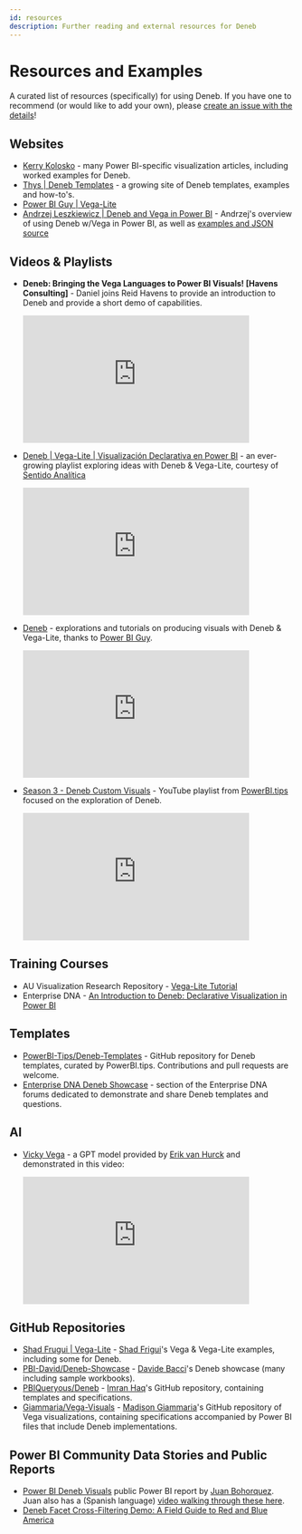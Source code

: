 ---
id: resources
description: Further reading and external resources for Deneb
---

# Resources and Examples

A curated list of resources (specifically) for using Deneb. If you have one to recommend (or would like to add your own), please [create an issue with the details](https://github.com/deneb-viz/deneb-viz.github.io/issues/new)!

## Websites

- [Kerry Kolosko](https://kerrykolosko.com/) - many Power BI-specific visualization articles, including worked
  examples for Deneb.
- [Thys | Deneb Templates](https://thysvdw.github.io/) - a growing site of Deneb templates, examples and how-to's.
- [Power BI Guy | Vega-Lite](https://powerbiguy.co/vegalite/)
- [Andrzej Leszkiewicz | Deneb and Vega in Power BI](https://powerofbi.org/dataviz-galaxy-power-bi-deneb-vega/) - Andrzej's overview of using Deneb w/Vega in Power BI, as well as [examples and JSON source](https://powerofbi.org/deneb-vega-data-visualization-examples/)

## Videos & Playlists

- **Deneb: Bringing the Vega Languages to Power BI Visuals! [Havens Consulting]** -
  Daniel joins Reid Havens to provide an introduction to Deneb and provide a short demo of capabilities.

  <iframe
    width="400"
    height="225"
    src="https://www.youtube.com/embed/bBbFyCohRwg"
    title="YouTube video player"
    frameborder="0"
    allow="accelerometer; autoplay; clipboard-write; encrypted-media; gyroscope; picture-in-picture"
    allowfullscreen
  ></iframe>

- [Deneb | Vega-Lite | Visualización Declarativa en Power BI](https://www.youtube.com/playlist?list=PLf18HMTT3dFhM6EI8Oim-cSYbhHaAvgZs) - an ever-growing playlist exploring ideas with Deneb & Vega-Lite, courtesy of [Sentido Analítica](https://www.youtube.com/channel/UCamYOVD8GwI-G530IBIw5og)

  <iframe
    width="400"
    height="225"
    src="https://www.youtube.com/embed/videoseries?list=PLf18HMTT3dFhM6EI8Oim-cSYbhHaAvgZs"
    title="YouTube video player"
    frameborder="0"
    allow="accelerometer; autoplay; clipboard-write; encrypted-media; gyroscope; picture-in-picture"
    allowfullscreen
  ></iframe>

- [Deneb](https://www.youtube.com/playlist?list=PL6oIJxyQvMGTxh4tREeKflcKVlOfGdyim) - explorations and tutorials on producing visuals with Deneb & Vega-Lite, thanks to [Power BI Guy](https://www.youtube.com/c/PowerBIGuy).

  <iframe
    width="400"
    height="225"
    src="https://www.youtube.com/embed/videoseries?list=PL6oIJxyQvMGTxh4tREeKflcKVlOfGdyim"
    title="YouTube video player"
    frameborder="0"
    allow="accelerometer; autoplay; clipboard-write; encrypted-media; gyroscope; picture-in-picture"
    allowfullscreen
  ></iframe>

- [Season 3 - Deneb Custom Visuals](https://www.youtube.com/playlist?list=PLn1m_aBmgsbEhKYRXC6Tq3e2FJubEND9b) - YouTube playlist from [PowerBI.tips](https://powerbi.tips/) focused on the exploration of Deneb.

  <iframe
    width="400"
    height="225"
    src="https://www.youtube.com/embed/videoseries?list=PLn1m_aBmgsbEhKYRXC6Tq3e2FJubEND9b"
    title="YouTube video player"
    frameborder="0"
    allow="accelerometer; autoplay; clipboard-write; encrypted-media; gyroscope; picture-in-picture"
    allowfullscreen
  ></iframe>

## Training Courses

- AU Visualization Research Repository - [Vega-Lite Tutorial](https://vis-au.github.io/vl/)
- Enterprise DNA - [An Introduction to Deneb: Declarative Visualization in Power BI](https://portal.enterprisedna.co/p/introduction-deneb)

## Templates

- [PowerBI-Tips/Deneb-Templates](https://github.com/PowerBI-tips/Deneb-Templates) - GitHub repository for Deneb templates, curated by PowerBI.tips. Contributions and pull requests are welcome.
- [Enterprise DNA Deneb Showcase](https://forum.enterprisedna.co/c/deneb-showcase) - section of the Enterprise DNA forums dedicated to demonstrate and share Deneb templates and questions.

## AI

- [Vicky Vega](https://bit.ly/VickyVega) - a GPT model provided by [Erik van Hurck](https://www.linkedin.com/in/erikvanhurck) and demonstrated in this video:

  <iframe
    width="400"
    height="225"
    src="https://www.youtube.com/embed/x4B15UR4PlA"
    title="YouTube video player"
    frameborder="0"
    allow="accelerometer; autoplay; clipboard-write; encrypted-media; gyroscope; picture-in-picture"
    allowfullscreen
  ></iframe>

## GitHub Repositories

- [Shad Frugui | Vega-Lite](https://github.com/shadfrigui/vega-lite) - [Shad Frigui](https://twitter.com/shadfrigui)'s Vega & Vega-Lite examples, including some for Deneb.
- [PBI-David/Deneb-Showcase](https://github.com/PBI-David/Deneb-Showcase) - [Davide Bacci](https://www.linkedin.com/in/davbacci)'s Deneb showcase (many including sample workbooks).
- [PBIQueryous/Deneb](https://github.com/PBIQueryous/Deneb) - [Imran Haq](https://www.linkedin.com/in/imranhaqbi)'s GitHub repository, containing templates and specifications.
- [Giammaria/Vega-Visuals](https://github.com/Giammaria/Vega-Visuals) - [Madison Giammaria](https://www.linkedin.com/in/madison-giammaria-58463b33)'s GitHub repository of Vega visualizations, containing specifications accompanied by Power BI files that include Deneb implementations.

## Power BI Community Data Stories and Public Reports

- [Power BI Deneb Visuals](https://app.powerbi.com/view?r=eyJrIjoiNWU5YWZkZWQtOGM1NC00MWNmLWIwMWItZWJhNjY1MWJlOGQ3IiwidCI6ImFkMjE3NTNiLWNkZWItNDU1Yi1hZGI3LTc0MDg3YjFhMTM2OCJ9) public Power BI report by [Juan Bohorquez](https://www.linkedin.com/in/juan-david-bohorquez-giraldo-b37b8517b). Juan also has a (Spanish language) [video walking through these here](https://www.youtube.com/watch?v=axUX2yxX8mU).
- [Deneb Facet Cross-Filtering Demo: A Field Guide to Red and Blue America](https://community.powerbi.com/t5/Data-Stories-Gallery/Deneb-Facet-Cross-Filtering-Demo-A-Field-Guide-to-Red-and-Blue/m-p/2181673#M6154)

